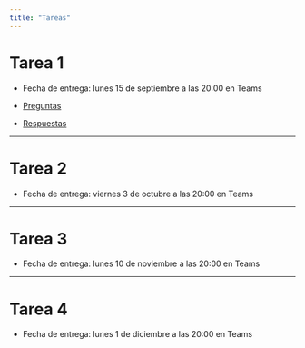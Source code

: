 ```yaml
---
title: "Tareas"
---
```


# Tarea 1

- Fecha de entrega: lunes 15 de septiembre a las 20:00 en Teams

- [Preguntas](./tarea-1.qmd)

- [Respuestas](./tarea-1-respuestas.qmd)


---

# Tarea 2

- Fecha de entrega: viernes 3 de octubre a las 20:00 en Teams


---

# Tarea 3

- Fecha de entrega: lunes 10 de noviembre a las 20:00 en Teams


---

# Tarea 4

- Fecha de entrega: lunes 1 de diciembre a las 20:00 en Teams



